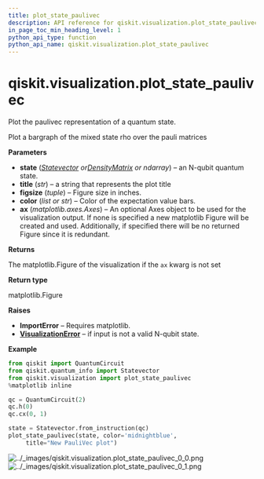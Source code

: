 ```yaml
---
title: plot_state_paulivec
description: API reference for qiskit.visualization.plot_state_paulivec
in_page_toc_min_heading_level: 1
python_api_type: function
python_api_name: qiskit.visualization.plot_state_paulivec
---
```


# qiskit.visualization.plot\_state\_paulivec

<Function id="qiskit.visualization.plot_state_paulivec" github="https://github.com/qiskit/qiskit/tree/stable/0.17/qiskit/visualization/state_visualization.py" signature="plot_state_paulivec(state, title='', figsize=None, color=None, ax=None, *, rho=None)">
  Plot the paulivec representation of a quantum state.

  Plot a bargraph of the mixed state rho over the pauli matrices

  **Parameters**

  *   **state** ([*Statevector*](qiskit.quantum_info.Statevector "qiskit.quantum_info.Statevector")  *or*[*DensityMatrix*](qiskit.quantum_info.DensityMatrix "qiskit.quantum_info.DensityMatrix") *or ndarray*) – an N-qubit quantum state.
  *   **title** (*str*) – a string that represents the plot title
  *   **figsize** (*tuple*) – Figure size in inches.
  *   **color** (*list or str*) – Color of the expectation value bars.
  *   **ax** (*matplotlib.axes.Axes*) – An optional Axes object to be used for the visualization output. If none is specified a new matplotlib Figure will be created and used. Additionally, if specified there will be no returned Figure since it is redundant.

  **Returns**

  The matplotlib.Figure of the visualization if the `ax` kwarg is not set

  **Return type**

  matplotlib.Figure

  **Raises**

  *   **ImportError** – Requires matplotlib.
  *   [**VisualizationError**](qiskit.visualization.VisualizationError "qiskit.visualization.VisualizationError") – if input is not a valid N-qubit state.

  **Example**

  ```python
  from qiskit import QuantumCircuit
  from qiskit.quantum_info import Statevector
  from qiskit.visualization import plot_state_paulivec
  %matplotlib inline

  qc = QuantumCircuit(2)
  qc.h(0)
  qc.cx(0, 1)

  state = Statevector.from_instruction(qc)
  plot_state_paulivec(state, color='midnightblue',
       title="New PauliVec plot")
  ```

  ![../\_images/qiskit.visualization.plot\_state\_paulivec\_0\_0.png](/images/api/qiskit/0.27/qiskit.visualization.plot_state_paulivec_0_0.png) ![../\_images/qiskit.visualization.plot\_state\_paulivec\_0\_1.png](/images/api/qiskit/0.27/qiskit.visualization.plot_state_paulivec_0_1.png)
</Function>


